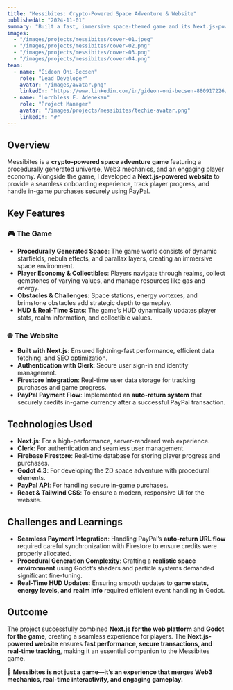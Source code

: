 ```yaml
---
title: "Messibites: Crypto-Powered Space Adventure & Website"
publishedAt: "2024-11-01"
summary: "Built a fast, immersive space-themed game and its Next.js-powered website, integrating Web3 mechanics, real-time stats, and a frictionless user experience."
images:
  - "/images/projects/messibites/cover-01.jpeg"
  - "/images/projects/messibites/cover-02.png"
  - "/images/projects/messibites/cover-03.png"
  - "/images/projects/messibites/cover-04.png"
team:
  - name: "Gideon Oni-Becsen"
    role: "Lead Developer"
    avatar: "/images/avatar.png"
    linkedIn: "https://www.linkedin.com/in/gideon-oni-becsen-880917226/"
  - name: "Lordbless E. Adenekan"
    role: "Project Manager"
    avatar: "/images/projects/messibites/techie-avatar.png"
    linkedIn: "#"
---
```


## Overview

Messibites is a **crypto-powered space adventure game** featuring a procedurally generated universe, Web3 mechanics, and an engaging player economy. Alongside the game, I developed a **Next.js-powered website** to provide a seamless onboarding experience, track player progress, and handle in-game purchases securely using PayPal.

## Key Features

### 🎮 The Game
- **Procedurally Generated Space**: The game world consists of dynamic starfields, nebula effects, and parallax layers, creating an immersive space environment.
- **Player Economy & Collectibles**: Players navigate through realms, collect gemstones of varying values, and manage resources like gas and energy.
- **Obstacles & Challenges**: Space stations, energy vortexes, and brimstone obstacles add strategic depth to gameplay.
- **HUD & Real-Time Stats**: The game’s HUD dynamically updates player stats, realm information, and collectible values.

### 🌐 The Website
- **Built with Next.js**: Ensured lightning-fast performance, efficient data fetching, and SEO optimization.
- **Authentication with Clerk**: Secure user sign-in and identity management.
- **Firestore Integration**: Real-time user data storage for tracking purchases and game progress.
- **PayPal Payment Flow**: Implemented an **auto-return system** that securely credits in-game currency after a successful PayPal transaction.

## Technologies Used

- **Next.js**: For a high-performance, server-rendered web experience.
- **Clerk**: For authentication and seamless user management.
- **Firebase Firestore**: Real-time database for storing player progress and purchases.
- **Godot 4.3**: For developing the 2D space adventure with procedural elements.
- **PayPal API**: For handling secure in-game purchases.
- **React & Tailwind CSS**: To ensure a modern, responsive UI for the website.

## Challenges and Learnings

- **Seamless Payment Integration**: Handling PayPal’s **auto-return URL flow** required careful synchronization with Firestore to ensure credits were properly allocated.
- **Procedural Generation Complexity**: Crafting a **realistic space environment** using Godot’s shaders and particle systems demanded significant fine-tuning.
- **Real-Time HUD Updates**: Ensuring smooth updates to **game stats, energy levels, and realm info** required efficient event handling in Godot.

## Outcome

The project successfully combined **Next.js for the web platform** and **Godot for the game**, creating a seamless experience for players. The **Next.js-powered website** ensures **fast performance, secure transactions, and real-time tracking**, making it an essential companion to the Messibites game.

🚀 **Messibites is not just a game—it’s an experience that merges Web3 mechanics, real-time interactivity, and engaging gameplay.**
